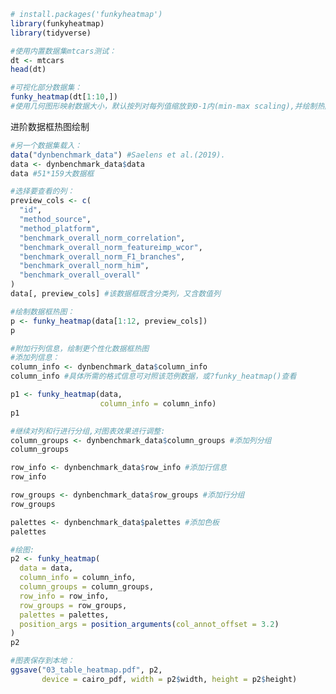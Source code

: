 ```r
# install.packages('funkyheatmap')
library(funkyheatmap)
library(tidyverse)
```

```r
#使用内置数据集mtcars测试：
dt <- mtcars
head(dt)
```

```r
#可视化部分数据集：
funky_heatmap(dt[1:10,])
#使用几何图形映射数据大小，默认按列对每列值缩放到0-1内(min-max scaling),并绘制热图
```

进阶数据框热图绘制
```r
#另一个数据集载入：
data("dynbenchmark_data") #Saelens et al.(2019).
data <- dynbenchmark_data$data
data #51*159大数据框
```

```r
#选择要查看的列：
preview_cols <- c(
  "id",
  "method_source",
  "method_platform",
  "benchmark_overall_norm_correlation",
  "benchmark_overall_norm_featureimp_wcor",
  "benchmark_overall_norm_F1_branches",
  "benchmark_overall_norm_him",
  "benchmark_overall_overall"
)
data[, preview_cols] #该数据框既含分类列，又含数值列
```


```r
#绘制数据框热图：
p <- funky_heatmap(data[1:12, preview_cols])
p
```


```r
#附加行列信息，绘制更个性化数据框热图
#添加列信息：
column_info <- dynbenchmark_data$column_info
column_info #具体所需的格式信息可对照该范例数据，或?funky_heatmap()查看
```


```r
p1 <- funky_heatmap(data,
                    column_info = column_info)
p1
```


```r
#继续对列和行进行分组,对图表效果进行调整:
column_groups <- dynbenchmark_data$column_groups #添加列分组
column_groups
```


```r
row_info <- dynbenchmark_data$row_info #添加行信息
row_info
```


```r
row_groups <- dynbenchmark_data$row_groups #添加行分组
row_groups
```


```r
palettes <- dynbenchmark_data$palettes #添加色板
palettes
```

```r
#绘图:
p2 <- funky_heatmap(
  data = data,
  column_info = column_info,
  column_groups = column_groups,
  row_info = row_info,
  row_groups = row_groups,
  palettes = palettes,
  position_args = position_arguments(col_annot_offset = 3.2)
)
p2
```

```r
#图表保存到本地：
ggsave("03_table_heatmap.pdf", p2,
       device = cairo_pdf, width = p2$width, height = p2$height)
```
